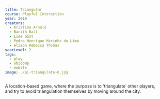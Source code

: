 ---
title: Triangular
course: Playful Interaction
year: 2019
creators:
  - Kristina Arnold
  - Barith Ball
  - Line Göst
  - Pedro Henrique Marinho de Lima
  - Alison Rebecca Thomas
yearLevel: 2
tags:
  - play
  - ubicomp
  - mobile
image: ./pi-triangulate-0.jpg
---

A location-based game, where the purpose is to 'triangulate' other players, and try to avoid triangulation themselves by moving around the city.

<MauVideo id="0_yzhp7976" />


